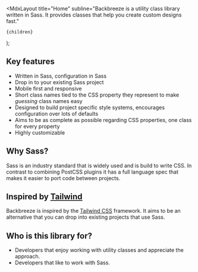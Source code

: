 
  <MdxLayout
    title="Home"
    subline="Backbreeze is a utility class library written in Sass. It provides classes that help you create custom designs fast."
  >
    {children}
  </MdxLayout>
);

## Key features

- Written in Sass, configuration in Sass
- Drop in to your existing Sass project
- Mobile first and responsive
- Short class names tied to the CSS property they represent to make _guessing_ class names easy
- Designed to build project specific style systems, encourages configuration over lots of defaults
- Aims to be as complete as possible regarding CSS properties, one class for every property
- Highly customizable

## Why Sass?

Sass is an industry standard that is widely used and is build to write CSS. In contrast to combining PostCSS plugins it has a full language spec that makes it easier to port code between projects.

## Inspired by [Tailwind](https://tailwindcss.com/)

Backbreeze is inspired by the [Tailwind CSS](https://tailwindcss.com/) framework. It aims to be an alternative that you can drop into existing projects that use Sass.

## Who is this library for?

- Developers that enjoy working with utility classes and appreciate the approach.
- Developers that like to work with Sass.
